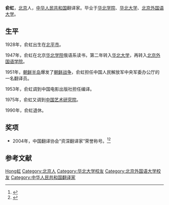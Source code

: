 {{Infobox writer <!-- see Template:Infobox writer -->
| 图像     = 
| 图像说明 = 
| 姓名     = 俞虹
| 原文名称 = 
| 笔名     = 
| 原名     = 
| 出生     = {{birth year and age|1928}}
| 出生地点 = {{ROC}}[[北平市|北平市]]
| 逝世     = <!--卒年在前生年在后{{death date and age|}} 或{{Death year and age| }}-->
| 逝世地点 = 
| 职业     = 翻译家
| 国籍     = {{PRC}}
| 种族     = 汉族
| 公民权   = 
| 语言     = 中文、俄文
| 母校     = [[华北大学|华北大学]]<br>[[北京外国语大学|北京外国语大学]]
| 创作时期 = 1953年—1990年
| 体裁     = [[电影剧本|电影剧本]]
| 主题     = 
| 文学运动 = 
| 代表作   = 《墨西哥万岁》
| 父母     = 
| 配偶     =  <!--{{marriage|姓名|年份}} -->
| 伴侣     = 
| 子女     = 
| 亲属     = 
| 受影响于 = 
| 施影响于 = 
| 奖项     = <!--  {{Awards|award= |year= |title= }} -->
| 官方网站 = <!--  {{URL|website}} -->
| 签名     =  <!--不需要加[[file:|128px]] -->
}}

'''俞虹'''{{BD|1928年||||catIdx=Yu俞红}}，[[北京市|北京]]人，[[中华人民共和国|中华人民共和国]]翻译家。毕业于[[华北学院|华北学院]]、[[华北大学|华北大学]]、[[北京外国语大学|北京外国语大学]]。

== 生平 ==
1928年，俞虹出生在[[北平市|北平市]]。

1947年，俞虹在北京[[华北学院|华北学院]]俄语系读书，第二年转入[[华北大学|华北大学]]，再转入[[北京外国语学院|北京外国语学院]]。

1951年，[[朝鲜半岛|朝鲜半岛]]爆发了[[朝鲜战争|朝鲜战争]]，俞虹担任中国人民解放军中央军委办公厅的一名翻译员。

1953年，俞虹调到中国电影出版社担任编译。

1975年，俞虹又调到[[中国艺术研究院|中国艺术研究院]]。

1990年，俞虹退休。

==奖项==
*2004年，中国翻译协会“资深翻译家”荣誉称号。<ref>{{cite web|url=http://www.mzfy.org.cn/ViewNews.aspx?newid=285|title=中国翻译协会表彰的资深翻译家|date=2012-08-03|work=中国民族语言翻译局|deadurl=yes|archiveurl=https://web.archive.org/web/20140107150804/http://www.mzfy.org.cn/ViewNews.aspx?newid=285|archivedate=2014-01-07|accessdate=2014-01-07}}</ref><ref>{{cite web |url=http://news.sina.com.cn/o/2004-11-07/18414168028s.shtml |title=118位资深翻译家获表彰 中国译协使用新名称(组图） |date=2004-11-07 |work=新浪 |archive-date=2014-01-07 |archive-url=https://web.archive.org/web/20140107140224/http://news.sina.com.cn/o/2004-11-07/18414168028s.shtml |dead-url=no |accessdate=2014-01-07 }}</ref>

== 参考文献 ==
{{reflist}}

{{Authority control}}
{{DEFAULTSORT:Yu俞}}
[[Category:俞姓|Hong虹]]
[[Category:北京人|Category:北京人]]
[[Category:华北大学校友|Category:华北大学校友]]
[[Category:北京外国语大学校友|Category:北京外国语大学校友]]
[[Category:中华人民共和国翻译家|Category:中华人民共和国翻译家]]